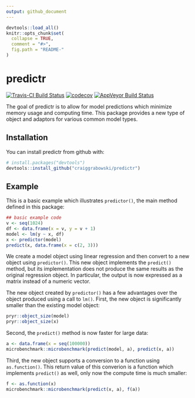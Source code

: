```yaml
---
output: github_document
---
```


<!-- README.md is generated from README.Rmd. Please edit that file -->

```r
devtools::load_all()
knitr::opts_chunk$set(
  collapse = TRUE,
  comment = "#>",
  fig.path = "README-"
)
```

# predictr

[![Travis-CI Build Status](https://travis-ci.org/craiggrabowski/predictr.svg?branch=master)](https://travis-ci.org/craiggrabowski/predictr)
[![codecov](https://codecov.io/gh/craiggrabowski/predictr/branch/master/graph/badge.svg)](https://codecov.io/gh/craiggrabowski/predictr)
[![AppVeyor Build Status](https://ci.appveyor.com/api/projects/status/github/craiggrabowski/predictr?branch=master&svg=true)](https://ci.appveyor.com/project/craiggrabowski/predictr)

The goal of predictr is to allow for model predictions which 
minimize memory usage and computing time.
This package provides a new type of object and adaptors for
various common model types.


## Installation

You can install predictr from github with:

```r
# install.packages("devtools")
devtools::install_github("craiggrabowski/predictr")
```

## Example

This is a basic example which illustrates `predictor()`, the main method defined in this package:

```r
## basic example code
v <- seq(1024)
df <- data.frame(x = v, y = v + 1)
model <- lm(y ~ x, df)
x <- predictor(model)
predict(x, data.frame(x = c(2, 3)))
```

We create a model object using linear regression
and then convert to a new object using `predictor()`.
This new object implements the `predict()` method,
but its implementation does not produce the same results as
the original regression object.
In particular,
the output is now expressed as a matrix
instead of a numeric vector.

The new object created by `predictor()` has a few advantages
over the object produced using a call to `lm()`.
First,
the new object is significantly smaller than the existing model
object:

```r
pryr::object_size(model)
pryr::object_size(x)
```

Second,
the `predict()` method is now faster for large data:
```r
a <- data.frame(x = seq(100000))
microbenchmark::microbenchmark(predict(model, a), predict(x, a))
```

Third,
the new object supports a conversion to a function
using `as.function()`.
This return value of this converion 
is a function which implements `predict()` as well,
only now the compute time is much smaller:
```r
f <- as.function(x)
microbenchmark::microbenchmark(predict(x, a), f(a))
```
